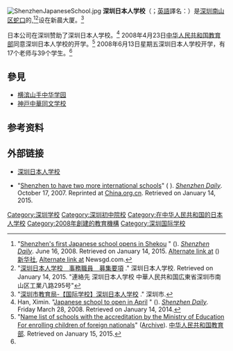 [[File:ShenzhenJapaneseSchool.jpg|thumb]]
'''深圳日本人学校'''（{{jpn|j=深セン日本人学校|hg=しんせんにほんじんがっこう|rm=Shinsen Nihonjin Gakkō}}；[[英語|英語]]譯名：{{lang|en|Shenzhen Japanese School}}）是[[深圳|深圳]][[南山区_(深圳市)|南山区]][[蛇口工业区|蛇口]]的{{link-en|日本人所建的国际学校|Nihonjin gakkō|日本人所建的国际学校}},<ref name=Firstopens>"[http://paper.sznews.com/szdaily/20080616/ca2898703.htm Shenzhen's first Japanese school opens in Shekou] {{WebCite|url=https://www.webcitation.org/6VZEOmFyt?url=http://paper.sznews.com/szdaily/20080616/ca2898703.htm |date=20150114050446 |dateformat=iso }}" (). ''[[Shenzhen_Daily|Shenzhen Daily]]''. June 16, 2008. Retrieved on January 14, 2015. [http://www.gd.xinhuanet.com/newscenter/2008-06/17/content_13562244.htm Alternate link at] {{WebCite|url=https://www.webcitation.org/6VZEaAkSr?url=http://www.gd.xinhuanet.com/newscenter/2008-06/17/content_13562244.htm |date=20150114050734 |dateformat=iso }}() [[新华社|新华社]], [http://www.newsgd.com/news/guangdong1/content/2008-06/16/content_4436838.htm Alternate link at] {{Wayback|url=http://www.newsgd.com/news/guangdong1/content/2008-06/16/content_4436838.htm |date=20210117061031 }} Newsgd.com.</ref><ref>"[http://www.jsszcn.com/jimubosyu.html 深圳日本人学校　事務職員　募集要項] {{Wayback|url=http://www.jsszcn.com/jimubosyu.html |date=20131126130645 }}." 深圳日本人学校. Retrieved on January 14, 2015. "連絡先 深圳日本人学校 中華人民共和国広東省深圳市南山区工業八路295号"</ref>设在新晨大厦。<ref>"[http://www.sz.gov.cn/jyj/home/bsfw/fwxx2/fwmbxx/zktzgg/201509/t20150921_3221186.htm 深圳市教育局-【国际学校】深圳日本人学校] {{Wayback|url=http://www.sz.gov.cn/jyj/home/bsfw/fwxx2/fwmbxx/zktzgg/201509/t20150921_3221186.htm |date=20180124005718 }}." 深圳市.</ref>

日本公司在深圳赞助了深圳日本人学校。<ref name=HanXimin>Han, Ximin. "[http://szdaily.sznews.com/html/2008-03/28/content_115826.htm Japanese school to open in April] {{WebCite|url=https://www.webcitation.org/6VZF8wHbA?url=http://szdaily.sznews.com/html/2008-03/28/content_115826.htm |date=20150114051608 |dateformat=iso }}" (). ''[[Shenzhen_Daily|Shenzhen Daily]]''. Friday March 28, 2008. Retrieved on January 14, 2014.</ref> 2008年4月23日[[中华人民共和国教育部|中华人民共和国教育部]]同意深圳日本人学校的开学。<ref>"[http://www.moe.gov.cn/publicfiles/business/htmlfiles/moe/moe_2812/200906/48832.html Name list of schools with the accreditation by the Ministry of Education For enrolling children of foreign nationals]{{Dead link}}" ([https://www.webcitation.org/6VZmcxs8u?url=http://www.moe.edu.cn/publicfiles/business/htmlfiles/moe/moe_2812/200906/48832.html Archive]). [[中华人民共和国教育部|中华人民共和国教育部]]. Retrieved on January 15, 2015.</ref> 2008年6月13日星期五深圳日本人学校开学，有17个老师与39个学生。<ref name=Firstopens/>

==參見==
* [[横滨山手中华学园|横滨山手中华学园]]
* [[神戸中華同文学校|神戸中華同文学校]]

==参考资料==
{{Reflist}}

==外部链接==
{{Commonscat|Shenzhen Japanese School}}
* {{ja icon}} [http://www.jsszcn.com 深圳日本人学校] {{Wayback|url=http://www.jsszcn.com/ |date=20200221200857 }}
* {{en icon}} "[http://www.china.org.cn/english/LivinginChina/228476.htm Shenzhen to have two more international schools]" ( {{WebCite|url=https://www.webcitation.org/6VZEhrhi2?url=http://www.china.org.cn/english/LivinginChina/228476.htm |date=20150114050928 |dateformat=iso }}). ''[[Shenzhen_Daily|Shenzhen Daily]]''. October 17, 2007. Reprinted at [[China.org.cn|China.org.cn]]. Retrieved on January 14, 2015.

{{在广东的国际学校}}
{{海外日本人全日制学校}}
[[Category:深圳学校|Category:深圳学校]]<!--Elementary level-->
[[Category:深圳初中院校|Category:深圳初中院校]]
[[Category:在中华人民共和国的日本人学校|Category:在中华人民共和国的日本人学校]]
[[Category:2008年創建的教育機構|Category:2008年創建的教育機構]]
[[Category:深圳国际学校|Category:深圳国际学校]]